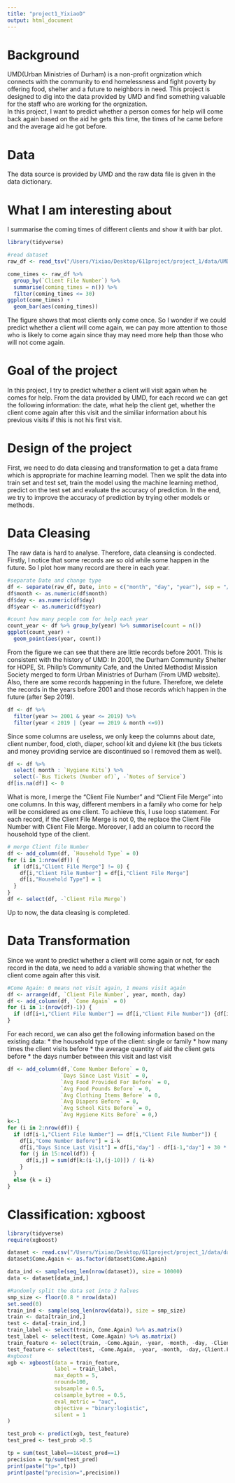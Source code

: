 ```yaml
---
title: "project1_YixiaoD"
output: html_document
---
```

# Background
UMD(Urban Ministries of Durham) is a non-profit orgnization which connects with the community to end homelessness and fight poverty by offering food, shelter and a future to neighbors in need. This project is designed to dig into the data provided by UMD and find something valuable for the staff who are working for the orgnization.  
In this project, I want to predict whether a person comes for help will come back again based on the aid he gets this time, the times of he came before and the average aid he got before. 

# Data
The data source is provided by UMD and the raw data file is given in the data dictionary.

# What I am interesting about
I summarise the coming times of different clients and show it with bar plot.
```r
library(tidyverse)

#read dataset
raw_df <- read_tsv("/Users/Yixiao/Desktop/611project/project_1/data/UMD_Services_Provided_20190719.tsv")
```
```r
come_times <- raw_df %>%
  group_by(`Client File Number`) %>%
  summarise(coming_times = n()) %>%
  filter(coming_times <= 30)
ggplot(come_times) +
  geom_bar(aes(coming_times)) 
```

The figure shows that most clients only come once. So I wonder if we could predict whether a client will come again, we can pay more attention to those who is likely to come again since thay may need more help than those who will not come again.

# Goal of the project
In this project, I try to predict whether a client will visit again when he comes for help. From the data provided by UMD, for each record we can get the following information: the date, what help the client get, whether the client come again after this visit and the similiar information about his previous visits if this is not his first visit. 

# Design of the project
First, we need to do data cleasing and transformation to get a data frame which is appropriate for machine learning model. Then we split the data into train set and test set, train the model using the machine learning method, predict on the test set and evaluate the accuracy of prediction. In the end, we try to improve the accuracy of prediction by trying other models or methods.

# Data Cleasing
The raw data is hard to analyse. Therefore, data cleansing is condected.
Firstly, I notice that some records are so old while some happen in the future. So I plot how many record are there in each year.
```r
#separate Date and change type
df <- separate(raw_df, Date, into = c("month", "day", "year"), sep = "/")
df$month <- as.numeric(df$month)
df$day <- as.numeric(df$day)
df$year <- as.numeric(df$year)

#count how many people com for help each year
count_year <- df %>% group_by(year) %>% summarise(count = n())
ggplot(count_year) +
  geom_point(aes(year, count))
```

From the figure we can see that there are little records before 2001. This is consistent with the history of UMD: In 2001, the Durham Community Shelter for HOPE, St. Philip’s Community Cafe, and the United Methodist Mission Society merged to form Urban Ministries of Durham (From UMD website). Also, there are some records happening in the future.
Therefore, we delete the records in the years before 2001 and those records which happen in the future (after Sep 2019).
```r
df <- df %>%
  filter(year >= 2001 & year <= 2019) %>%
  filter(year < 2019 | (year == 2019 & month <=9))
```

Since some columns are useless, we only keep the columns about date, client number, food, cloth, diaper, school kit and dyiene kit (the bus tickets and money providing service are discontinued so I removed them as well).
```r
df <- df %>%
  select( month : `Hygiene Kits`) %>%
  select(-`Bus Tickets (Number of)`, -`Notes of Service`)
df[is.na(df)] <- 0
```

What is more, I merge the "Client File Number" and "Client File Merge" into one columns. In this way, different members in a family who come for help will be considered as one client. To achieve this, I use loop statement. For each record, if the Client File Merge is not 0, the replace the Client File Number with Client File Merge. Moreover, I add an column to record the household type of the client.
```r
# merge Client file Number
df <- add_column(df, `Household Type` = 0)
for (i in 1:nrow(df)) {
  if (df[i,"Client File Merge"] != 0) {
    df[i,"Client File Number"] = df[i,"Client File Merge"]
    df[i,"Household Type"] = 1
  }
}
df <- select(df, -`Client File Merge`)
```

Up to now, the data cleasing is completed.

# Data Transformation
Since we want to predict whether a client will come again or not, for each record in the data, we need to add a variable showing that whether the client come again after this visit.
```r
#Come Again: 0 means not visit again, 1 means visit again
df <- arrange(df, `Client File Number`, year, month, day)
df <- add_column(df, `Come Again` = 0)
for (i in 1:(nrow(df)-1)) {
  if (df[i+1,"Client File Number"] == df[i,"Client File Number"]) {df[i,"Come Again"] = 1}
}
```
For each record, we can also get the following information based on the existing data:
* the household type of the client: single or family
* how many times the client visits before
* the average quantity of aid the client gets before
* the days number between this visit and last visit
```r
df <- add_column(df,`Come Number Before` = 0, 
                 `Days Since Last Visit` = 0,
                 `Avg Food Provided For Before` = 0, 
                 `Avg Food Pounds Before` = 0,
                 `Avg Clothing Items Before` = 0,
                 `Avg Diapers Before` = 0,
                 `Avg School Kits Before` = 0,
                 `Avg Hygiene Kits Before` = 0,)
k<-1
for (i in 2:nrow(df)) {
  if (df[i-1,"Client File Number"] == df[i,"Client File Number"]) {
    df[i,"Come Number Before"] = i-k
    df[i,"Days Since Last Visit"] = df[i,"day"] - df[i-1,"day"] + 30 * (df[i,"month"] - df[i-1,"month"]) + 365 * (df[i,"year"] - df[i-1,"year"])
    for (j in 15:ncol(df)) {
      df[i,j] = sum(df[k:(i-1),(j-10)]) / (i-k)
    }
  }
  else {k = i}
}
```

# Classification: xgboost
```r
library(tidyverse)
require(xgboost)

dataset <- read.csv("/Users/Yixiao/Desktop/611project/project_1/data/dataset.csv")
dataset$Come.Again <- as.factor(dataset$Come.Again)

data_ind <- sample(seq_len(nrow(dataset)), size = 10000)
data <- dataset[data_ind,]

#Randomly split the data set into 2 halves
smp_size <- floor(0.8 * nrow(data))
set.seed(0)
train_ind <- sample(seq_len(nrow(data)), size = smp_size)
train <- data[train_ind,] 
test <- data[-train_ind,] 
train_label <- select(train, Come.Again) %>% as.matrix()
test_label <- select(test, Come.Again) %>% as.matrix()
train_feature <- select(train, -Come.Again, -year, -month, -day, -Client.File.Number) %>% as.matrix()
test_feature <- select(test, -Come.Again, -year, -month, -day,-Client.File.Number) %>% as.matrix()
#xgboost
xgb <- xgboost(data = train_feature, 
               label = train_label, 
               max_depth = 5, 
               nround=100, 
               subsample = 0.5,
               colsample_bytree = 0.5,
               eval_metric = "auc",
               objective = "binary:logistic",
               silent = 1
)

test_prob <- predict(xgb, test_feature)
test_pred <- test_prob >0.5

tp = sum(test_label==1&test_pred==1)
precision = tp/sum(test_pred)
print(paste("tp=",tp))
print(paste("precision=",precision))
```




